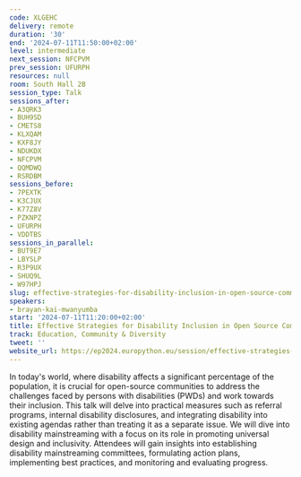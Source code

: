 ```yaml
---
code: XLGEHC
delivery: remote
duration: '30'
end: '2024-07-11T11:50:00+02:00'
level: intermediate
next_session: NFCPVM
prev_session: UFURPH
resources: null
room: South Hall 2B
session_type: Talk
sessions_after:
- A3QRK3
- BUH9SD
- CMETS8
- KLXQAM
- KXF8JY
- NDUKDX
- NFCPVM
- QQMDWQ
- RSRDBM
sessions_before:
- 7PEXTK
- K3CJUX
- K77Z8V
- PZKNPZ
- UFURPH
- VDDTBS
sessions_in_parallel:
- BUT9E7
- LBYSLP
- R3P9UX
- SHUQ9L
- W97HPJ
slug: effective-strategies-for-disability-inclusion-in-open-source-communities
speakers:
- brayan-kai-mwanyumba
start: '2024-07-11T11:20:00+02:00'
title: Effective Strategies for Disability Inclusion in Open Source Communities
track: Education, Community & Diversity
tweet: ''
website_url: https://ep2024.europython.eu/session/effective-strategies-for-disability-inclusion-in-open-source-communities
---
```


In today's world, where disability affects a significant percentage of the population, it is crucial for open-source communities to address the challenges faced by persons with disabilities (PWDs) and work towards their inclusion. This talk will delve into practical measures such as referral programs, internal disability disclosures, and integrating disability into existing agendas rather than treating it as a separate issue. We will dive into disability mainstreaming with a focus on its role in promoting universal design and inclusivity. Attendees will gain insights into establishing disability mainstreaming committees, formulating action plans, implementing best practices, and monitoring and evaluating progress.
